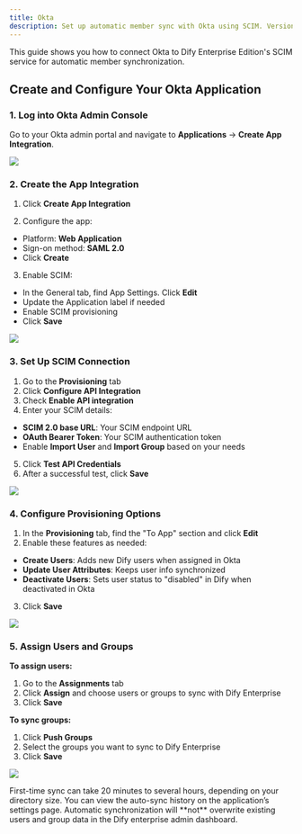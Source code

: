 ```yaml
---
title: Okta
description: Set up automatic member sync with Okta using SCIM. Version ≥ v2.7.0
---
```


This guide shows you how to connect Okta to Dify Enterprise Edition's SCIM service for automatic member synchronization.

## Create and Configure Your Okta Application

### 1. Log into Okta Admin Console

Go to your Okta admin portal and navigate to **Applications** → **Create App Integration**.

![](https://assets-docs.dify.ai/2025/05/c5f569eb091dfd55d6cc131fb74192f4.png)

### 2. Create the App Integration

1. Click **Create App Integration**

2. Configure the app:
  - Platform: **Web Application**
  - Sign-on method: **SAML 2.0**
  - Click **Create**

3. Enable SCIM:
  - In the General tab, find App Settings. Click **Edit**
  - Update the Application label if needed
  - Enable SCIM provisioning
  - Click **Save**

![](https://assets-docs.dify.ai/2025/05/5e5031051743b7ad391b38030d5a7abd.png)

### 3. Set Up SCIM Connection

1. Go to the **Provisioning** tab
2. Click **Configure API Integration**
3. Check **Enable API integration**
4. Enter your SCIM details:
  - **SCIM 2.0 base URL**: Your SCIM endpoint URL
  - **OAuth Bearer Token**: Your SCIM authentication token
  - Enable **Import User** and **Import Group** based on your needs

5. Click **Test API Credentials**
6. After a successful test, click **Save**

![](https://assets-docs.dify.ai/2025/05/1dcde7b1f9fc3a26769ef91170f2be58.png)

### 4. Configure Provisioning Options

1. In the **Provisioning** tab, find the "To App" section and click **Edit**
2. Enable these features as needed:
  - **Create Users**: Adds new Dify users when assigned in Okta
  - **Update User Attributes**: Keeps user info synchronized
  - **Deactivate Users**: Sets user status to "disabled" in Dify when deactivated in Okta
3. Click **Save**

![](https://assets-docs.dify.ai/2025/05/3f660720b6a51f9858e547ffc10e8bde.png)

### 5. Assign Users and Groups

**To assign users:**

1. Go to the **Assignments** tab
2. Click **Assign** and choose users or groups to sync with Dify Enterprise
3. Click **Save**

**To sync groups:**

1. Click **Push Groups**
2. Select the groups you want to sync to Dify Enterprise
3. Click **Save**

![](https://assets-docs.dify.ai/2025/05/cbc2fdde9886807eed30c1e5d208f8cd.png)

<Note>
  First-time sync can take 20 minutes to several hours, depending on your directory size. You can view the auto-sync history on the application’s settings page. Automatic synchronization will **not** overwrite existing users and group data in the Dify enterprise admin dashboard.
</Note>
